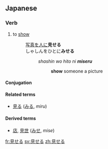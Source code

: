 ==Japanese==
{{ja-kanjitab|見}}

===Verb===
{{ja-verb|kk|type=2|tr=trans|hira=みせる|rom=miseru}}

# to [[show]]
#:[[写真]]を[[人]]に'''見せる'''<br>しゃしんをひとに'''みせる'''
#::''shashin wo hito ni '''miseru'''''
#:::'''show''' someone a picture

====Conjugation====
{{ja-ichi|見せ|みせ|mise}}

====Related terms====
*[[見る]] ([[みる]], ''miru'')

====Derived terms====
*[[店]], [[見世]] ([[みせ]], ''mise'')

[[fr:見せる]]
[[sv:見せる]]
[[zh:見せる]]